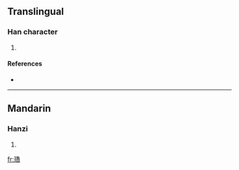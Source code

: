 ==Translingual==

===Han character===
{{Han char|rn=96|rad=玉|as=13|sn=17|four=|canj=一土竹木金 (MGHDC)}}

# {{defn|Han|sort=玉13}}

====References====
* {{Han ref|kx=0744.021|dkj=21293|hdz=21141.040|uh=74B3|ud=29875}}

----

==Mandarin==

===Hanzi===
{{cmn-hanzi|pin=[[tián]] ([[tian2]])|wg=t'ien<sup>2</sup>}}

# {{defn|Mandarin}}

[[fr:璳]]